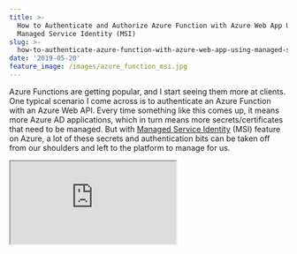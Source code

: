 ```yaml
---
title: >-
  How to Authenticate and Authorize Azure Function with Azure Web App Using
  Managed Service Identity (MSI)
slug: >-
  how-to-authenticate-azure-function-with-azure-web-app-using-managed-service-identity
date: '2019-05-20'
feature_image: /images/azure_function_msi.jpg
---
```

Azure Functions are getting popular, and I start seeing them more at clients. One typical scenario I come across is to authenticate an Azure Function with an Azure Web API. Every time something like this comes up, it means more Azure AD applications, which in turn means more secrets/certificates that need to be managed. But with [Managed Service Identity](https://docs.microsoft.com/en-us/azure/active-directory/managed-identities-azure-resources/overview) (MSI) feature on Azure, a lot of these secrets and authentication bits can be taken off from our shoulders and left to the platform to manage for us.

<iframe src="https://www.youtube.com/embed/r4QFBsT2YE8" />

  

In this post let us explore how we can successfully authenticate/authorize an Azure Function with a Web API using AD application and Managed Service Identity and still not have any Secrets/certificates involved in the whole process.

## Setting Up the Web API

The Azure hosted Web API is set to use [Azure AD authentication based on JWT token](https://docs.microsoft.com/en-us/aspnet/core/security/authorization/limitingidentitybyscheme?view=aspnetcore-2.2&tabs=aspnetcore2x). To enable this, I have the below code in the Startup class. I created an AD application and ClientId set up as shown below. Any request to the Web API needs a valid token from the Azure AD application in the request header.

```csharp
public void ConfigureServices(IServiceCollection services)
{
    services.AddMvc(options =>
    {
        var policy = new AuthorizationPolicyBuilder()
            .RequireAuthenticatedUser()
            .Build();
        options.Filters.Add(new AuthorizeFilter(policy));
    }).SetCompatibilityVersion(CompatibilityVersion.Version_2_2);

    services
        .AddAuthentication(JwtBearerDefaults.AuthenticationScheme)
        .AddJwtBearer(options =>
        {
            options.Audience = Configuration["AzureAd:ClientId"];
            options.Authority =
                $"{Configuration["AzureAd:Instance"]}{Configuration["AzureAd:TenantId"]}";
        });
}

public void Configure(IApplicationBuilder app, IHostingEnvironment env)
{
    ...
    app.UseAuthentication();
    app.UseMvc();
}

```

### Enabling MSI on Azure Function

Managed Serviced Identity (MSI) can be turned on through the Azure Portal. Under 'Platform features' for an Azure Function select '_Identity_' as shown below and turn it on for _System Assigned_.

> **[A system-assigned managed identity](https://docs.microsoft.com/en-us/azure/active-directory/managed-identities-azure-resources/overview#how-does-the-managed-identities-for-azure-resources-work)** is enabled directly on an Azure service instance. When the identity is enabled, Azure creates an identity for the instance in the Azure AD tenant that's trusted by the subscription of the instance. After the identity is created, the credentials are provisioned onto the instance. The lifecycle of a system-assigned identity is directly tied to the Azure service instance that it's enabled on. If the instance is deleted, Azure automatically cleans up the credentials and the identity in Azure AD.

![](/images/azure_function_msi.jpg)![](/images/azure_function_msi_on.jpg)

Once enabled, you can find the added identity for the Azure function under _Enterprise Applications_ list in the AD directory. Azure internally manages this identity.

### Authenticating Function with API

To authenticate with the Web API, we need to present a token from the AD application. Any service principal on the AD can authenticate and retrieve token this and so can out Azure Function with the Identity turned on. Usually authenticating with the Azure AD requires a [Client ID/Secret or ClientId?Certificate combination](/blog/authenticating-a-client-application-with-azure-key-vault/). However, with MSI turned on, Azure manages these credentials for us in the background, and we don't have to manage it ourselves. By using the [AzureServiceTokenProvider](https://docs.microsoft.com/en-us/azure/key-vault/service-to-service-authentication) class from the [Microsoft.Azure.Services.AppAuthentication,](https://www.nuget.org/packages/Microsoft.Azure.Services.AppAuthentication) NuGet package helps authenticate an MSI enabled resource with the AD.

> With [AzureServiceTokenProvider](https://github.com/Azure/azure-sdk-for-net/blob/ddda7cb74b979f03bb03e240c06c924914ee8bdd/src/SdkCommon/AppAuthentication/Azure.Services.AppAuthentication/AzureServiceTokenProvider.cs) class, If no connection string is specified, Managed Service Identity, Visual Studio, Azure CLI, and Integrated Windows Authentication are tried to get a token. Even if no connection string is specified in code, one can be specified in the AzureServicesAuthConnectionString environment variable.

[

DefaultAzureCredential: Unifying How We Get Azure AD Token

Azure Identity library provides Azure Active Directory token authentication support across the Azure SDK

![](/favicon.ico)Rahul NathRahul Pulikkot Nath

![](/images/pfx_security.jpg)

](/blog/defaultazurecredential-from-azure-sdk)

To access the API, we need to pass the token from AD application as a Bearer token, as shown below.

```csharp
var target = "<AD App Id of Web API>";
var azureServiceTokenProvider = new AzureServiceTokenProvider();
string accessToken = await azureServiceTokenProvider.GetAccessTokenAsync(target);

var wc = new System.Net.Http.HttpClient();
wc.DefaultRequestHeaders.Authorization = new AuthenticationHeaderValue("Bearer", accessToken);
var result = await wc.GetAsync("<Secured API URL>");

```

## Role-Based Authorization For Azure Function MSI

Now that we have the authentication set up between the Azure Function and Web API, we might want to restrict the endpoints on the API the function can call. It is the typical User Authorization scenario, and we can use similar approaches that apply.

### Using AD Role

<iframe src="https://www.youtube.com/embed/HVruBWuKnYw" />

  

To add an App Role for the MSI function, we first need to add an 'Application' role to the AD Application (one that Web API uses to authenticate against). The [allowedMemberTypes](https://docs.microsoft.com/en-us/azure/active-directory/develop/reference-app-manifest) does allow comma separated values if you are looking to add the same role for User and Application.

```json
"appRoles": [
        {
            "allowedMemberTypes": [
                "Application"
            ],
            "description": "All",
            "displayName": "All",
            "id": "d1c2ade8-98f8-45fd-aa4a-6d06b947c66f",
            "isEnabled": true,
            "lang": null,
            "origin": "Application",
            "value": "All"
        }
    ]

```

With the role defined, we can add the MSI Service Principal to the application role using [New-AzureADServiceAppRoleAssignment](https://docs.microsoft.com/en-us/powershell/module/azuread/new-azureadserviceapproleassignment?view=azureadps-2.0) cmdlet.

```powershell
# TenantId required only if multiple tenant exists for login
Connect-AzureAd -TenantId 'TENANT ID'
# Azure Function Name (Service Principal created will have same name)
# Check under Enterprise Applications
$msiServicePrincipal = Get-AzureADServicePrincipal -SearchString "<Azure Function Name>"
# AD App Name
$adApp = Get-AzureADServicePrincipal -SearchString "<AD App Web API>"

New-AzureADServiceAppRoleAssignment -Id $adApp.AppRoles[0].Id `
     -PrincipalId $msiServicePrincipal.ObjectId `
     -ObjectId $msiServicePrincipal.ObjectId `
     -ResourceId $adApp.ObjectId

```

### Using AD Group

<iframe src="https://www.youtube.com/embed/FTpAgSHfu8o" />

  

In a [previous post](/blog/custom-authorization-policy-providers/), we saw how to use Azure AD Groups to provide role-based access. You can add a Service Principal to the AD group either through the portal or code.

![](/images/azure_function_msi_add_to_ad_group.jpg)
```bash
az ad group member add
    --subscription b3c70d42-a0b9-4730-84a4-b0004a31f7b4
    -g aa762499-6287-4e28-8753-27e90cfd2738 / ADGroup Id
    --member-id bb8920f3-7a76-4d92-9fff-fc10afa7887a / Service Principal Object Id

```

To verify that the token retrieved using the AzureServiceTokenProvider has the associated claims, decode the token using [jwt.io](https://jwt.io/). In this case, I have added both roles and groups for the MSI service principal, and you can see that below (highlighted).

![](/images/azure_function_role_based_access.jpg)

The Web API can now use these claims from the token to determine what functionality needs to be available for the associated roles. Here is a [detailed post on how to do that using claims based on Groups](/blog/dot-net-core-api-and-azure-ad-groups-based-access/).

We need one less set of authentication keys shipped as part of our application by enabling MSI. The infrastructure layer, Azure, handles this for us, which makes building applications a lot easier. [Azure supports MSI](https://docs.microsoft.com/en-us/azure/active-directory/managed-identities-azure-resources/services-support-managed-identities) for a lot more resources where similar techniques can be applied. Hope this helps to authenticate and authorize the Azure Functions accessing your Web API and also help you in discovering more use cases for using Managed Services Identity (MSI).

**References:**

[Using Azure Managed Service Identities with your apps](https://jpd.ms/using-azure-managed-service-identities-with-your-apps-b979564ddf4)
